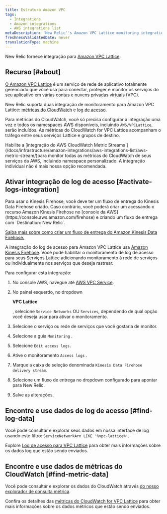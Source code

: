 ```yaml
---
title: Estrutura Amazon VPC
tags:
  - Integrations
  - Amazon integrations
  - AWS integrations list
metaDescription: 'New Relic''s Amazon VPC Lattice monitoring integration: how to enable it, and the data it reports.'
freshnessValidatedDate: never
translationType: machine
---
```


New Relic fornece integração para [Amazon VPC Lattice](https://docs.aws.amazon.com/vpc-lattice/latest/ug/what-is-vpc-lattice.html).

## Recurso [#about]

[O Amazon VPC Lattice](https://aws.amazon.com/vpc/lattice/) é um serviço de rede de aplicativo totalmente gerenciado que você usa para conectar, proteger e monitor os serviços do seu aplicativo em várias contas e nuvens privadas virtuais (VPC).

New Relic suporta duas integração de monitoramento para Amazon VPC Lattice: [métricas do CloudWatch](https://docs.aws.amazon.com/vpc-lattice/latest/ug/monitoring-cloudwatch.html) e [log de acesso](https://docs.aws.amazon.com/vpc-lattice/latest/ug/monitoring-access-logs.html).

Para métricas do CloudWatch, você só precisa configurar a integração uma vez e todos os namespaces AWS disponíveis, incluindo `AWS/VPCLattice`, serão incluídos. As métricas do CloudWatch for VPC Lattice acompanham o tráfego entre seus serviços Lattice e grupos de destino.

<Callout variant="important">
  Habilite a [integração do AWS CloudWatch Metric Streams ](/docs/infrastructure/amazon-integrations/aws-integrations-list/aws-metric-stream/)para monitor todas as métricas do CloudWatch de seus serviços da AWS, incluindo namespace personalizado. A integração individual não é mais nossa opção recomendada.
</Callout>

## Ativar integração de log de acesso [#activate-logs-integration]

<Callout variant="important">
  Para usar o Kinesis Firehose, você deve ter um fluxo de entrega do Kinesis Data Firehose criado. Caso contrário, você poderá criar um acessando o recurso Amazon Kinesis Firehose no [console da AWS](https://console.aws.amazon.com/firehose) e criando um fluxo de entrega com `Destination: New Relic`.

  [Saiba mais sobre como criar um fluxo de entrega do Amazon Kinesis Data Firehose.](https://docs.aws.amazon.com/firehose/latest/dev/basic-create.html?icmpid=docs_console_unmapped)
</Callout>

A integração do log de acesso para Amazon VPC Lattice usa [Amazon Kinesis Firehose](https://aws.amazon.com/kinesis/data-firehose/). Você pode habilitar o monitoramento de log de acesso para seus Serviços Lattice adicionando monitoramento à rede de serviços ou individualmente nos serviços que deseja rastrear.

Para configurar esta integração:

1. No console AWS, navegue até [AWS VPC Service](https://console.aws.amazon.com/vpc).

2. No painel esquerdo, no dropdown

   <DoNotTranslate>**VPC Lattice**</DoNotTranslate>

   , selecione `Service Networks` OU `Services`, dependendo de qual opção você deseja usar para ativar o monitoramento.

3. Selecione o serviço ou rede de serviços que você gostaria de monitor.

4. Selecione a guia `Monitoring` .

5. Selecione `Edit access logs`.

6. Ative o monitoramento `Access logs` .

7. Marque a caixa de seleção denominada `Kinesis Data Firehose delivery stream`.

8. Selecione um fluxo de entrega no dropdown configurado para apontar para New Relic.

9. Salve as alterações.

## Encontre e use dados de log de acesso [#find-log-data]

Você pode consultar e explorar seus dados em nossa interface de log usando este filtro: `ServiceNetworkArn LIKE '%vpc-lattice%'`.

Explore [Log de acesso para VPC Lattice](https://docs.aws.amazon.com/vpc-lattice/latest/ug/monitoring-access-logs.html) para obter mais informações sobre os dados log que estão sendo enviados.

## Encontre e use dados de métricas do CloudWatch [#find-metric-data]

Você pode consultar e explorar os dados do CloudWatch através [do nosso explorador de consulta métrica](/docs/data-apis/understand-data/metric-data/query-metric-data-type/).

Confira os detalhes das [métricas do CloudWatch for VPC Lattice](https://docs.aws.amazon.com/vpc-lattice/latest/ug/monitoring-cloudwatch.html) para obter mais informações sobre os dados métricos que estão sendo enviados.